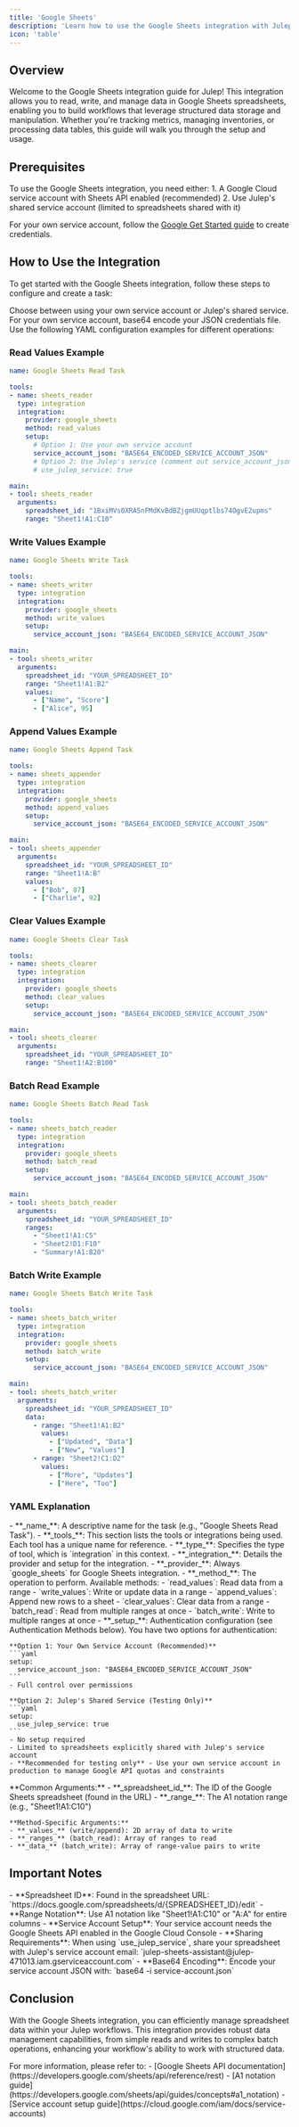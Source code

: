 ```yaml
---
title: 'Google Sheets'
description: 'Learn how to use the Google Sheets integration with Julep'
icon: 'table'
---
```


## Overview

Welcome to the Google Sheets integration guide for Julep! This integration allows you to read, write, and manage data in Google Sheets spreadsheets, enabling you to build workflows that leverage structured data storage and manipulation. Whether you're tracking metrics, managing inventories, or processing data tables, this guide will walk you through the setup and usage.

## Prerequisites

<Info type="info" title="Service Account Required">
  To use the Google Sheets integration, you need either:
  1. A Google Cloud service account with Sheets API enabled (recommended)
  2. Use Julep's shared service account (limited to spreadsheets shared with it)
  
  For your own service account, follow the [Google Get Started guide](https://developers.google.com/workspace/guides/get-started) to create credentials.
</Info>

## How to Use the Integration

To get started with the Google Sheets integration, follow these steps to configure and create a task:

<Steps>
  <Step title="Configure Your Authentication">
    Choose between using your own service account or Julep's shared service. For your own service account, base64 encode your JSON credentials file.
  </Step>
  <Step title="Create Task Definition">
    Use the following YAML configuration examples for different operations:

### Read Values Example

```yaml Read Values
name: Google Sheets Read Task

tools:
- name: sheets_reader
  type: integration
  integration:
    provider: google_sheets
    method: read_values
    setup:
      # Option 1: Use your own service account
      service_account_json: "BASE64_ENCODED_SERVICE_ACCOUNT_JSON"
      # Option 2: Use Julep's service (comment out service_account_json)
      # use_julep_service: true

main:
- tool: sheets_reader
  arguments:
    spreadsheet_id: "1BxiMVs0XRA5nFMdKvBdBZjgmUUqptlbs74OgvE2upms"
    range: "Sheet1!A1:C10"
```

### Write Values Example

```yaml Write Values
name: Google Sheets Write Task

tools:
- name: sheets_writer
  type: integration
  integration:
    provider: google_sheets
    method: write_values
    setup:
      service_account_json: "BASE64_ENCODED_SERVICE_ACCOUNT_JSON"

main:
- tool: sheets_writer
  arguments:
    spreadsheet_id: "YOUR_SPREADSHEET_ID"
    range: "Sheet1!A1:B2"
    values:
      - ["Name", "Score"]
      - ["Alice", 95]
```

### Append Values Example

```yaml Append Values
name: Google Sheets Append Task

tools:
- name: sheets_appender
  type: integration
  integration:
    provider: google_sheets
    method: append_values
    setup:
      service_account_json: "BASE64_ENCODED_SERVICE_ACCOUNT_JSON"

main:
- tool: sheets_appender
  arguments:
    spreadsheet_id: "YOUR_SPREADSHEET_ID"
    range: "Sheet1!A:B"
    values:
      - ["Bob", 87]
      - ["Charlie", 92]
```

### Clear Values Example

```yaml Clear Values
name: Google Sheets Clear Task

tools:
- name: sheets_clearer
  type: integration
  integration:
    provider: google_sheets
    method: clear_values
    setup:
      service_account_json: "BASE64_ENCODED_SERVICE_ACCOUNT_JSON"

main:
- tool: sheets_clearer
  arguments:
    spreadsheet_id: "YOUR_SPREADSHEET_ID"
    range: "Sheet1!A2:B100"
```

### Batch Read Example

```yaml Batch Read
name: Google Sheets Batch Read Task

tools:
- name: sheets_batch_reader
  type: integration
  integration:
    provider: google_sheets
    method: batch_read
    setup:
      service_account_json: "BASE64_ENCODED_SERVICE_ACCOUNT_JSON"

main:
- tool: sheets_batch_reader
  arguments:
    spreadsheet_id: "YOUR_SPREADSHEET_ID"
    ranges:
      - "Sheet1!A1:C5"
      - "Sheet2!D1:F10"
      - "Summary!A1:B20"
```

### Batch Write Example

```yaml Batch Write
name: Google Sheets Batch Write Task

tools:
- name: sheets_batch_writer
  type: integration
  integration:
    provider: google_sheets
    method: batch_write
    setup:
      service_account_json: "BASE64_ENCODED_SERVICE_ACCOUNT_JSON"

main:
- tool: sheets_batch_writer
  arguments:
    spreadsheet_id: "YOUR_SPREADSHEET_ID"
    data:
      - range: "Sheet1!A1:B2"
        values:
          - ["Updated", "Data"]
          - ["New", "Values"]
      - range: "Sheet2!C1:D2"
        values:
          - ["More", "Updates"]
          - ["Here", "Too"]
```
  </Step>
</Steps>

### YAML Explanation

<AccordionGroup>
  <Accordion title="Basic Configuration">
    - **_name_**: A descriptive name for the task (e.g., "Google Sheets Read Task").
    - **_tools_**: This section lists the tools or integrations being used. Each tool has a unique name for reference.
  </Accordion>

  <Accordion title="Tool Configuration">
    - **_type_**: Specifies the type of tool, which is `integration` in this context.
    - **_integration_**: Details the provider and setup for the integration.
      - **_provider_**: Always `google_sheets` for Google Sheets integration.
      - **_method_**: The operation to perform. Available methods:
        - `read_values`: Read data from a range
        - `write_values`: Write or update data in a range
        - `append_values`: Append new rows to a sheet
        - `clear_values`: Clear data from a range
        - `batch_read`: Read from multiple ranges at once
        - `batch_write`: Write to multiple ranges at once
      - **_setup_**: Authentication configuration (see Authentication Methods below).
  </Accordion>

  <Accordion title="Authentication Methods">
    You have two options for authentication:
    
    **Option 1: Your Own Service Account (Recommended)**
    ```yaml
    setup:
      service_account_json: "BASE64_ENCODED_SERVICE_ACCOUNT_JSON"
    ```
    - Full control over permissions
    
    **Option 2: Julep's Shared Service (Testing Only)**
    ```yaml
    setup:
      use_julep_service: true
    ```
    - No setup required
    - Limited to spreadsheets explicitly shared with Julep's service account
    - **Recommended for testing only** - Use your own service account in production to manage Google API quotas and constraints
  </Accordion>

  <Accordion title="Method Arguments">
    **Common Arguments:**
    - **_spreadsheet_id_**: The ID of the Google Sheets spreadsheet (found in the URL)
    - **_range_**: The A1 notation range (e.g., "Sheet1!A1:C10")
    
    **Method-Specific Arguments:**
    - **_values_** (write/append): 2D array of data to write
    - **_ranges_** (batch_read): Array of ranges to read
    - **_data_** (batch_write): Array of range-value pairs to write
  </Accordion>
</AccordionGroup>

## Important Notes

<Note>
  - **Spreadsheet ID**: Found in the spreadsheet URL: `https://docs.google.com/spreadsheets/d/{SPREADSHEET_ID}/edit`
  - **Range Notation**: Use A1 notation like "Sheet1!A1:C10" or "A:A" for entire columns
  - **Service Account Setup**: Your service account needs the Google Sheets API enabled in the Google Cloud Console
  - **Sharing Requirements**: When using `use_julep_service`, share your spreadsheet with Julep's service account email: `julep-sheets-assistant@julep-471013.iam.gserviceaccount.com`
  - **Base64 Encoding**: Encode your service account JSON with: `base64 -i service-account.json`
</Note>

## Conclusion

With the Google Sheets integration, you can efficiently manage spreadsheet data within your Julep workflows. 
This integration provides robust data management capabilities, from simple reads and writes to complex batch operations, enhancing your workflow's ability to work with structured data.

<Tip>
  For more information, please refer to:
  - [Google Sheets API documentation](https://developers.google.com/sheets/api/reference/rest)
  - [A1 notation guide](https://developers.google.com/sheets/api/guides/concepts#a1_notation)
  - [Service account setup guide](https://cloud.google.com/iam/docs/service-accounts)
</Tip>